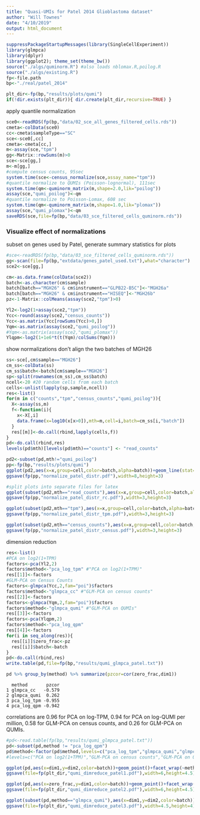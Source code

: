 ```yaml
---
title: "Quasi-UMIs for Patel 2014 Glioblastoma dataset"
author: "Will Townes"
date: "4/10/2019"
output: html_document
---
```


```r
suppressPackageStartupMessages(library(SingleCellExperiment))
library(glmpca)
library(dplyr)
library(ggplot2); theme_set(theme_bw())
source("./algs/quminorm.R") #also loads nblomax.R,poilog.R
source("./algs/existing.R")
fp<-file.path
bp<-"./real/patel_2014"

plt_dir<-fp(bp,"results/plots/qumi")
if(!dir.exists(plt_dir)){ dir.create(plt_dir,recursive=TRUE) }
```

apply quantile normalization

```r
sce0<-readRDS(fp(bp,"data/02_sce_all_genes_filtered_cells.rds"))
cmeta<-colData(sce0)
cc<-cmeta$sampleType=="SC"
sce<-sce0[,cc]
cmeta<-cmeta[cc,]
m<-assay(sce,"tpm")
gg<-Matrix::rowSums(m)>0
sce<-sce[gg,]
m<-m[gg,]
#compute census counts, 95sec
system.time(sce<-census_normalize(sce,assay_name="tpm"))
#quantile normalize to QUMIs (Poisson-lognormal), 111sec
system.time(qm<-quminorm_matrix(m,shape=2.0,lik="poilog"))
assay(sce,"qumi_poilog")<-qm
#quantile normalize to Poisson-Lomax, 608 sec
system.time(qm<-quminorm_matrix(m,shape=1.0,lik="plomax"))
assay(sce,"qumi_plomax")<-qm
saveRDS(sce,file=fp(bp,"data/03_sce_filtered_cells_quminorm.rds"))
```

### Visualize effect of normalizations

subset on genes used by Patel, generate summary statistics for plots

```r
#sce<-readRDS(fp(bp,"data/03_sce_filtered_cells_quminorm.rds"))
gg<-scan(file=fp(bp,"extdata/genes_patel_used.txt"),what="character")
sce2<-sce[gg,]

cm<-as.data.frame(colData(sce2))
batch<-as.character(cm$sample)
batch[batch=="MGH26" & cm$instrument=="GLPB22-B5C"]<-"MGH26a"
batch[batch=="MGH26" & cm$instrument=="HISEQ"]<-"MGH26b"
pz<-1-Matrix::colMeans(assay(sce2,"tpm")>0)

Yl2<-log2(1+assay(sce2,"tpm"))
Ycc<-round(assay(sce2,"census_counts"))
Ycc<-as.matrix(Ycc[rowSums(Ycc)>0,])
Yqm<-as.matrix(assay(sce2,"qumi_poilog"))
#Yqm<-as.matrix(assay(sce2,"qumi_plomax"))
Ylqpm<-log2(1+1e6*t(t(Yqm)/colSums(Yqm)))
```

show normalizations don't align the two batches of MGH26

```r
ss<-sce[,cm$sample=="MGH26"]
cm_ss<-colData(ss)
cm_ss$batch<-batch[cm$sample=="MGH26"]
sp<-split(rownames(cm_ss),cm_ss$batch)
ncell<-20 #20 random cells from each batch
cells<-unlist(lapply(sp,sample,ncell))
res<-list()
for(m in c("counts","tpm","census_counts","qumi_poilog")){
  X<-assay(ss,m)
  f<-function(i){
    x<-X[,i]
    data.frame(x=log10(x[x>0]),mth=m,cell=i,batch=cm_ss[i,"batch"])
  }
  res[[m]]<-do.call(rbind,lapply(cells,f))
}
pd<-do.call(rbind,res)
levels(pd$mth)[levels(pd$mth)=="counts"] <- "read_counts"

pd2<-subset(pd,mth!="qumi_poilog")
pp<-fp(bp,"results/plots/qumi")
ggplot(pd2,aes(x=x,group=cell,color=batch,alpha=batch))+geom_line(stat="density")+facet_wrap(~mth,scales="free",nrow=1)+xlab("log10(expression)")+scale_alpha_manual(values=c(1,.5))+theme(legend.position = "none")
ggsave(fp(pp,"normalize_patel_distr.pdf"),width=8,height=3)

#split plots into separate files for latex
ggplot(subset(pd2,mth=="read_counts"),aes(x=x,group=cell,color=batch,alpha=batch))+geom_line(stat="density")+xlab("log10(expression)")+scale_alpha_manual(values=c(1,.5))+theme(legend.position = "none")
ggsave(fp(pp,"normalize_patel_distr_rc.pdf"),width=3,height=3)

ggplot(subset(pd2,mth=="tpm"),aes(x=x,group=cell,color=batch,alpha=batch))+geom_line(stat="density")+xlab("log10(expression)")+scale_alpha_manual(values=c(1,.5))+theme(legend.position = "none",axis.title.y=element_blank())
ggsave(fp(pp,"normalize_patel_distr_tpm.pdf"),width=3,height=3)

ggplot(subset(pd2,mth=="census_counts"),aes(x=x,group=cell,color=batch,alpha=batch))+geom_line(stat="density")+xlab("log10(expression)")+scale_alpha_manual(values=c(1,.5))+theme(legend.position = "none",axis.title.y=element_blank())
ggsave(fp(pp,"normalize_patel_distr_census.pdf"),width=3,height=3)

```

dimension reduction

```r
res<-list()
#PCA on log2(1+TPM)
factors<-pca(Yl2,2)
factors$method<-"pca_log_tpm" #"PCA on log2(1+TPM)"
res[[1]]<-factors
#GLM-PCA on Census Counts
factors<-glmpca(Ycc,2,fam="poi")$factors
factors$method<-"glmpca_cc" #"GLM-PCA on census counts"
res[[2]]<-factors
factors<-glmpca(Yqm,2,fam="poi")$factors
factors$method<-"glmpca_qumi" #"GLM-PCA on QUMIs"
res[[3]]<-factors
factors<-pca(Ylqpm,2)
factors$method<-"pca_log_qpm"
res[[4]]<-factors
for(i in seq_along(res)){
  res[[i]]$zero_frac<-pz
  res[[i]]$batch<-batch
}
pd<-do.call(rbind,res)
write.table(pd,file=fp(bp,"results/qumi_glmpca_patel.txt"))

pd %>% group_by(method) %>% summarize(pzcor=cor(zero_frac,dim1))
```
```
  method       pzcor
1 glmpca_cc   -0.579
2 glmpca_qumi  0.262
3 pca_log_tpm -0.955
4 pca_log_qpm -0.942
```
correlations are 0.96 for PCA on log-TPM, 0.94 for PCA on log-QUMI per million, 0.58 for GLM-PCA on census counts, and 0.26 for GLM-PCA on QUMIs.
```r
#pd<-read.table(fp(bp,"results/qumi_glmpca_patel.txt"))
pd<-subset(pd,method != "pca_log_qpm")
pd$method<-factor(pd$method,levels=c("pca_log_tpm","glmpca_qumi","glmpca_cc"))
#levels=c("PCA on log2(1+TPM)","GLM-PCA on census counts","GLM-PCA on QUMIs"))

ggplot(pd,aes(x=dim1,y=dim2,color=batch))+geom_point()+facet_wrap(~method,nrow=2,scales="free")+theme(legend.position=c(.75,.2))+xlab("dimension 1")+ylab("dimension 2")
ggsave(file=fp(plt_dir,"qumi_dimreduce_patel1.pdf"),width=6,height=4.5)

ggplot(pd,aes(x=zero_frac,y=dim1,color=batch))+geom_point()+facet_wrap(~method,nrow=2,scales="free")+theme(legend.position=c(.75,.2))+xlab("zero fraction")+ylab("dimension 1")
ggsave(file=fp(plt_dir,"qumi_dimreduce_patel2.pdf"),width=6,height=4.5)

ggplot(subset(pd,method=="glmpca_qumi"),aes(x=dim1,y=dim2,color=batch))+geom_point()
ggsave(file=fp(plt_dir,"qumi_dimreduce_patel3.pdf"),width=4.5,height=4)
```
